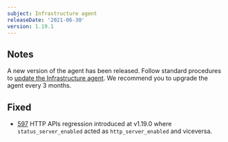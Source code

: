 ```yaml
---
subject: Infrastructure agent
releaseDate: '2021-06-30'
version: 1.19.1
---
```


## Notes

A new version of the agent has been released. Follow standard procedures to [update the Infrastructure agent](/docs/infrastructure/install-configure-manage-infrastructure/update-or-uninstall/update-infrastructure-agent).
We recommend you to upgrade the agent every 3 months.

## Fixed

* [597](https://github.com/newrelic/infrastructure-agent/pull/597) HTTP APIs regression introduced at v1.19.0 where `status_server_enabled` acted as `http_server_enabled` and viceversa.
